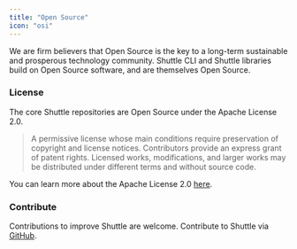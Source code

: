 ```yaml
---
title: "Open Source"
icon: "osi"
---
```


We are firm believers that Open Source is the key to a long-term sustainable and prosperous technology community.
Shuttle CLI and Shuttle libraries build on Open Source software, and are themselves Open Source.

### License

The core Shuttle repositories are Open Source under the Apache License 2.0.

> A permissive license whose main conditions require preservation of copyright
> and license notices. Contributors provide an express grant of patent rights.
> Licensed works, modifications, and larger works may be distributed under
> different terms and without source code.

You can learn more about the Apache License 2.0
[here](https://github.com/shuttle-hq/shuttle/blob/main/LICENSE).

### Contribute

Contributions to improve Shuttle are welcome. Contribute to Shuttle via
[GitHub](https://github.com/shuttle-hq/shuttle).
